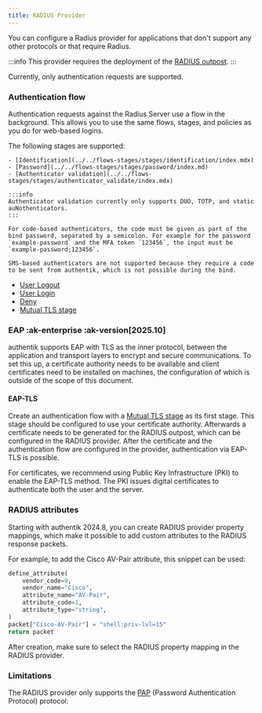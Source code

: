 ```yaml
---
title: RADIUS Provider
---
```



You can configure a Radius provider for applications that don't support any other protocols or that require Radius.

:::info
This provider requires the deployment of the [RADIUS outpost](../../outposts/index.mdx).
:::

Currently, only authentication requests are supported.

### Authentication flow

Authentication requests against the Radius Server use a flow in the background. This allows you to use the same flows, stages, and policies as you do for web-based logins.

The following stages are supported:

    - [Identification](../../flows-stages/stages/identification/index.mdx)
    - [Password](../../flows-stages/stages/password/index.md)
    - [Authenticator validation](../../flows-stages/stages/authenticator_validate/index.mdx)

    :::info
    Authenticator validation currently only supports DUO, TOTP, and static auNothenticators.
    :::

    For code-based authenticators, the code must be given as part of the bind password, separated by a semicolon. For example for the password `example-password` and the MFA token `123456`, the input must be `example-password;123456`.

    SMS-based authenticators are not supported because they require a code to be sent from authentik, which is not possible during the bind.

- [User Logout](../../flows-stages/stages/user_logout.md)
- [User Login](../../flows-stages/stages/user_login/index.md)
- [Deny](../../flows-stages/stages/deny.md)
- [Mutual TLS stage](../../flows-stages/stages/mtls/index.md)

### EAP :ak-enterprise :ak-version[2025.10]

authentik supports EAP with TLS as the inner protocol, between the application and transport layers to encrypt and secure communications. To set this up, a certificate authority needs to be available and client certificates need to be installed on machines, the configuration of which is outside of the scope of this document.

#### EAP-TLS

Create an authentication flow with a [Mutual TLS stage](../../flows-stages/stages/mtls/index.md) as its first stage. This stage should be configured to use your certificate authority. Afterwards a certificate needs to be generated for the RADIUS outpost, which can be configured in the RADIUS provider. After the certificate and the authentication flow are configured in the provider, authentication via EAP-TLS is possible.

For certificates, we recommend using Public Key Infrastructure (PKI) to enable the EAP-TLS method. The PKI issues digital certificates to authenticate both the user and the server.

### RADIUS attributes

Starting with authentik 2024.8, you can create RADIUS provider property mappings, which make it possible to add custom attributes to the RADIUS response packets.

For example, to add the Cisco AV-Pair attribute, this snippet can be used:

```python
define_attribute(
    vendor_code=9,
    vendor_name="Cisco",
    attribute_name="AV-Pair",
    attribute_code=1,
    attribute_type="string",
)
packet["Cisco-AV-Pair"] = "shell:priv-lvl=15"
return packet
```

After creation, make sure to select the RADIUS property mapping in the RADIUS provider.

### Limitations

The RADIUS provider only supports the [PAP](https://en.wikipedia.org/wiki/Password_Authentication_Protocol) (Password Authentication Protocol) protocol:

<HashSupport />
